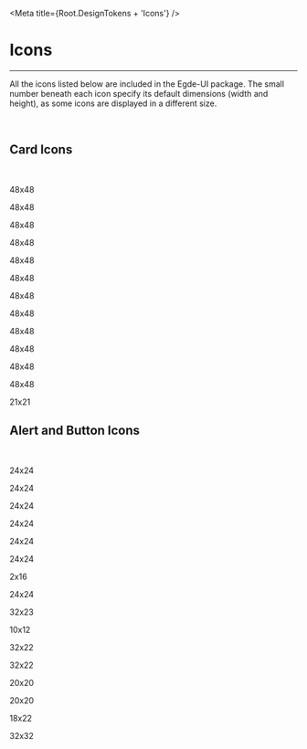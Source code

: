 
<Meta title={Root.DesignTokens + 'Icons'} />

# Icons

<hr />

All the icons listed below are included in the Egde-UI package. The small number
beneath each icon specify its default dimensions (width and height), as some icons
are displayed in a different size.

<br />

## Card Icons

<br />

<div className="iconGallery">
    <IconGallery>
        <IconItem name="Parking">
            <div>
                <icons.ParkingIcon />
                <p>48x48</p>
            </div>
        </IconItem>
        <IconItem name="Mail">
            <div>
                <icons.MailIcon />
                <p>48x48</p>
            </div>
        </IconItem>
        <IconItem name="Profile">
            <div>
                <icons.ProfileIcon />
                <p>48x48</p>
            </div>
        </IconItem>
        <IconItem name="Invoice">
            <div>
                <icons.InvoiceIcon />
                <p>48x48</p>
            </div>
        </IconItem>
        <IconItem name="Report">
            <div>
                <icons.ReportIcon />
                <p>48x48</p>
            </div>
        </IconItem>
        <IconItem name="Cases">
            <div>
                <icons.CasesIcon />
                <p>48x48</p>
            </div>
        </IconItem>
        <IconItem name="Tax">
            <div>
                <icons.TaxIcon />
                <p>48x48</p>
            </div>
        </IconItem>
        <IconItem name="Property">
            <div>
                <icons.PropertyIcon />
                <p>48x48</p>
            </div>
        </IconItem>
        <IconItem name="Form">
            <div>
                <icons.FormIcon />
                <p>48x48</p>
            </div>
        </IconItem>
        <IconItem name="Family">
            <div>
                <icons.FamilyIcon />
                <p>48x48</p>
            </div>
        </IconItem>
        <IconItem name="Grant">
            <div>
                <icons.GrantIcon />
                <p>48x48</p>
            </div>
        </IconItem>
        <IconItem name="Actor">
            <div>
                <icons.ActorIcon />
                <p>48x48</p>
            </div>
        </IconItem>
        <IconItem name="Arrow">
            <div className="iconPosition">
                <icons.ArrowRightIcon />
                <p>21x21</p>
            </div>
        </IconItem>
    </IconGallery>
</div>

## Alert and Button Icons

<br />

<div className="iconGallery">
    <IconGallery>
        <IconItem name="Warning">
            <div>
                <icons.Warning />
                <p>24x24</p>
            </div>
        </IconItem>
        <IconItem name="Info">
            <div>
                <icons.InfoRounded />
                <p>24x24</p>
            </div>
        </IconItem>
        <IconItem name="Error">
            <div>
                <icons.ErrorRounded />
                <p>24x24</p>
            </div>
        </IconItem>
        <IconItem name="Error Warning">
            <div>
                <icons.ErrorRoundedWarning />
                <p>24x24</p>
            </div>
        </IconItem>
        <IconItem name="Check Circle">
            <div>
                <icons.CheckCircleRounded />
                <p>24x24</p>
            </div>
        </IconItem>
        <IconItem name="Check">
            <div>
                <icons.CheckRounded />
                <p>24x24</p>
            </div>
        </IconItem>
        <IconItem name="Priority">
            <div>
                <icons.PriorityHigh />
                <p>2x16</p>
            </div>
        </IconItem>
        <IconItem name="Priority Rounded">
            <div>
                <icons.PriorityHighRounded />
                <p>24x24</p>
            </div>
        </IconItem>
        <IconItem name="Upload">
            <div>
                <icons.UploadIcon />
                <p>32x23</p>
            </div>
        </IconItem>
        <IconItem name="Upload delete">
            <div>
                <icons.UploadDeleteIcon />
                <p>10x12</p>
            </div>
        </IconItem>
        <IconItem name="Upload hover">
            <div>
                <icons.UploadIconHover />
                <p>32x22</p>
            </div>
        </IconItem>
        <IconItem name="Upload disabled">
            <div className="iconGrayFill">
                <icons.UploadIconDisabled />
                <p>32x22</p>
            </div>
        </IconItem>
        <IconItem name="Link">
            <div className="iconPosition">
                <icons.LinkIcon />
                <p>20x20</p>
            </div>
        </IconItem>
        <IconItem name="Edit">
            <div className="iconBlueFill iconPosition">
                <icons.EditIcon />
                <p>20x20</p>
            </div>
        </IconItem>
        <IconItem name="Delete">
            <div className="iconPosition">
                <icons.DeleteIcon />
                <p>18x22</p>
            </div>
        </IconItem>
        <IconItem name="Delete Button">
            <div>
                <icons.DeleteButtonIcon />
                <p>32x32</p>
            </div>
        </IconItem>
    </IconGallery>
</div>
